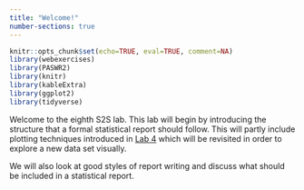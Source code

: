 ```yaml
---
title: "Welcome!"
number-sections: true
---
```


```r
knitr::opts_chunk$set(echo=TRUE, eval=TRUE, comment=NA)
library(webexercises)
library(PASWR2)
library(knitr)
library(kableExtra)
library(ggplot2)
library(tidyverse)
```

Welcome to the eighth S2S lab. This lab will begin by introducing the structure that a formal statistical report should follow. This will partly include plotting techniques introduced in [Lab 4](https://moodle.gla.ac.uk/pluginfile.php/9073320/mod_resource/content/6/index.html){target="_blank"} which will be revisited in order to explore a new data set visually.

We will also look at good styles of report writing and discuss what should be included in a statistical report.

```{=html}
<!-- question callout example
:::{.question}
::::{.question-header}
Question
::::
::::{.question-container}
This is where the question text would go.
::::
:::
-->
```
